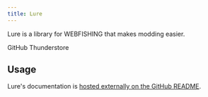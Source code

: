 ```yaml
---
title: Lure
---
```


Lure is a library for WEBFISHING that makes modding easier.

<LinkButton href="https://github.com/Sulayre/WebfishingLure">GitHub</LinkButton>
<LinkButton href="https://thunderstore.io/c/webfishing/p/Sulayre/Lure/">Thunderstore</LinkButton>

## Usage

Lure's documentation is [hosted externally on the GitHub README](https://github.com/Sulayre/WebfishingLure/blob/main/README.md#documentation).
